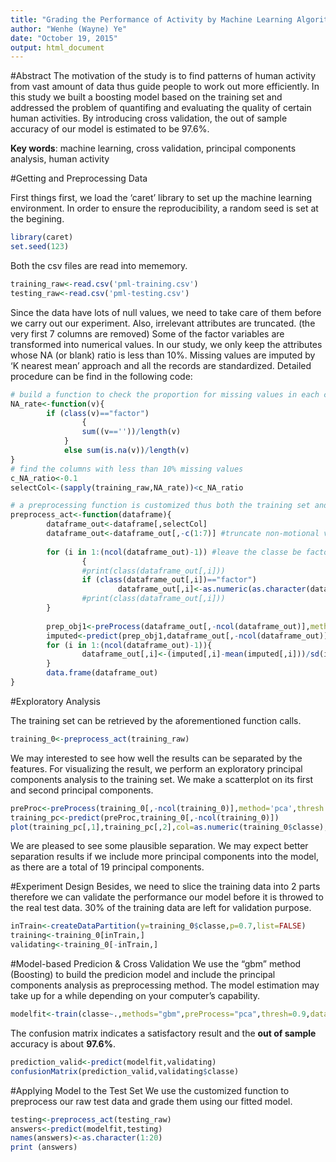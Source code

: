 ```yaml
---
title: "Grading the Performance of Activity by Machine Learning Algorithm"
author: "Wenhe (Wayne) Ye"
date: "October 19, 2015"
output: html_document
---
```


#Abstract
The motivation of the study is to find patterns of human activity from vast amount of data thus guide people to work out more efficiently. In this study we built a boosting model based on the training set and addressed the problem of quantifing and evaluating the quality of certain human activities. By introducing cross validation, the out of sample accuracy of our model is estimated to be 97.6%.

**Key words**: machine learning, cross validation, principal components analysis, human activity 

#Getting and Preprocessing Data

First things first, we load the 'caret' library to set up the machine learning environment. In order to ensure the reproducibility, a random seed is set at the begining.

```r
library(caret)
set.seed(123)
```

Both the csv files are read into mememory.

```r
training_raw<-read.csv('pml-training.csv')
testing_raw<-read.csv('pml-testing.csv')
```

Since the data have lots of null values, we need to take care of them before we carry out our experiment. Also, irrelevant attributes are truncated. (the very first 7 columns are removed) Some of the factor variables are transformed into numerical values. In our study, we only keep the attributes whose NA (or blank) ratio is less than 10%. Missing values are imputed by 'K nearest mean' approach and all the records are standardized. Detailed procedure can be find in the following code:

```r
# build a function to check the proportion for missing values in each column
NA_rate<-function(v){
        if (class(v)=="factor")
                {
                sum((v==''))/length(v)
            }
            else sum(is.na(v))/length(v)
}
# find the columns with less than 10% missing values
c_NA_ratio<-0.1
selectCol<-(sapply(training_raw,NA_rate))<c_NA_ratio

# a preprocessing function is customized thus both the training set and testing set can be treated in the same fashion
preprocess_act<-function(dataframe){
        dataframe_out<-dataframe[,selectCol]
        dataframe_out<-dataframe_out[,-c(1:7)] #truncate non-motional variables
        
        for (i in 1:(ncol(dataframe_out)-1)) #leave the classe be factor
                {
                #print(class(dataframe_out[,i]))
                if (class(dataframe_out[,i])=="factor")
                        dataframe_out[,i]<-as.numeric(as.character(dataframe_out[,i]))
                #print(class(dataframe_out[,i]))
        }
        
        prep_obj1<-preProcess(dataframe_out[,-ncol(dataframe_out)],method="knnImpute") # missing imputation
        imputed<-predict(prep_obj1,dataframe_out[,-ncol(dataframe_out)])
        for (i in 1:(ncol(dataframe_out)-1)){
                dataframe_out[,i]<-(imputed[,i]-mean(imputed[,i]))/sd(imputed[,i]) #standardize
        }
        data.frame(dataframe_out)
}

```

#Exploratory Analysis

The training set can be retrieved by the aforementioned function calls.

```r
training_0<-preprocess_act(training_raw)
```

We may interested to see how well the results can be separated by the features. For visualizing the result, we perform an exploratory principal components analysis to the training set. We make a scatterplot on its first and second principal components.

```r
preProc<-preProcess(training_0[,-ncol(training_0)],method='pca',thresh = 0.9)
training_pc<-predict(preProc,training_0[,-ncol(training_0)])
plot(training_pc[,1],training_pc[,2],col=as.numeric(training_0$classe),alfa=0.6)
```

We are pleased to see some plausible separation. We may expect better separation results if we include more principal components into the model, as there are a total of 19 principal components.

#Experiment Design
Besides, we need to slice the training data into 2 parts therefore we can validate the performance our model before it is throwed to the real test data. 30% of the training data are left for validation purpose.
```r
inTrain<-createDataPartition(y=training_0$classe,p=0.7,list=FALSE)
training<-training_0[inTrain,]
validating<-training_0[-inTrain,]
```

#Model-based Predicion & Cross Validation
We use the "gbm" method (Boosting) to build the predicion model and include the principal components analysis as preprocessing method.
The model estimation may take up for a while depending on your computer's capability.
```r
modelfit<-train(classe~.,methods="gbm",preProcess="pca",thresh=0.9,data=training)
```

The confusion matrix indicates a satisfactory result and the **out of sample** accuracy is about **97.6%**.
```r
prediction_valid<-predict(modelfit,validating)
confusionMatrix(prediction_valid,validating$classe)
```
#Applying Model to the Test Set
We use the customized function to preprocess our raw test data and grade them using our fitted model.
```r
testing<-preprocess_act(testing_raw)
answers<-predict(modelfit,testing)
names(answers)<-as.character(1:20)
print (answers)
```